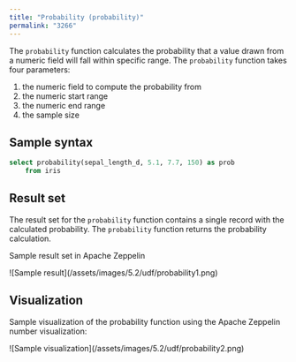 ```yaml
---
title: "Probability (probability)"
permalink: "3266"
---
```


The `probability` function calculates the probability that a value drawn from a numeric field will fall within specific range. The `probability` function takes four parameters:

1. the numeric field to compute the probability from
2. the numeric start range
3. the numeric end range
4. the sample size

## Sample syntax

```sql
select probability(sepal_length_d, 5.1, 7.7, 150) as prob
    from iris
```

## Result set

The result set for the `probability` function contains a single record with the calculated probability. The `probability` function returns the probability calculation.

Sample result set in Apache Zeppelin

<Frame>![Sample result](/assets/images/5.2/udf/probability1.png)</Frame>

## Visualization

Sample visualization of the probability function using the Apache Zeppelin number visualization:

<Frame>![Sample visualization](/assets/images/5.2/udf/probability2.png)</Frame>